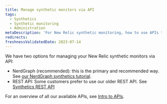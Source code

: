 ```yaml
---
title: Manage synthetic monitors via API
tags:
  - Synthetics
  - Synthetic monitoring
  - Administration
metaDescription: 'For New Relic synthetic monitoring, how to use APIs to manage monitors.'
redirects:
freshnessValidatedDate: 2023-07-14
---
```


We have two options for managing your New Relic synthetic monitors via API: 

* NerdGraph (recommended): this is the primary and recommended way. See [our NerdGraph synthetics tutorial](/docs/apis/nerdgraph/examples/nerdgraph-synthetics-tutorial).
* REST API: Some customers prefer to use our older REST API. See [Synthetics REST API](/docs/apis/synthetics-rest-api/monitor-examples/manage-synthetics-monitors-rest-api)

For an overview of all our available APIs, see [Intro to APIs](/docs/apis/getting-started/introduction-new-relic-apis). 